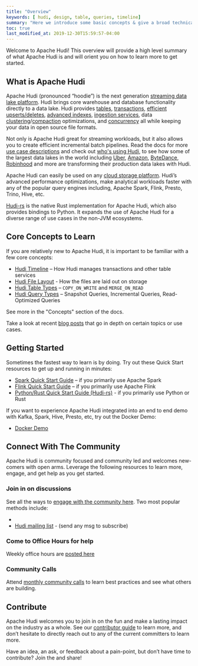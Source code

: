```yaml
---
title: "Overview"
keywords: [ hudi, design, table, queries, timeline]
summary: "Here we introduce some basic concepts & give a broad technical overview of Hudi"
toc: true
last_modified_at: 2019-12-30T15:59:57-04:00
---
```



Welcome to Apache Hudi! This overview will provide a high level summary of what Apache Hudi is and will orient you on
how to learn more to get started.

## What is Apache Hudi
Apache Hudi (pronounced “hoodie”) is the next generation [streaming data lake platform](/blog/2021/07/21/streaming-data-lake-platform).
 Hudi brings core warehouse and database functionality directly to a data lake. Hudi provides [tables](/docs/next/sql_ddl),
[transactions](/docs/next/timeline), [efficient upserts/deletes](/docs/next/write_operations), [advanced indexes](/docs/next/indexes),
[ingestion services](/docs/hoodie_streaming_ingestion), data [clustering](/docs/next/clustering)/[compaction](/docs/next/compaction) optimizations,
and [concurrency](/docs/next/concurrency_control) all while keeping your data in open source file formats.

Not only is Apache Hudi great for streaming workloads, but it also allows you to create efficient incremental batch pipelines.
Read the docs for more [use case descriptions](/docs/use_cases) and check out [who's using Hudi](/powered-by), to see how some of the
largest data lakes in the world including [Uber](https://eng.uber.com/uber-big-data-platform/), [Amazon](https://aws.amazon.com/blogs/big-data/how-amazon-transportation-service-enabled-near-real-time-event-analytics-at-petabyte-scale-using-aws-glue-with-apache-hudi/),
[ByteDance](http://hudi.apache.org/blog/2021/09/01/building-eb-level-data-lake-using-hudi-at-bytedance),
[Robinhood](https://s.apache.org/hudi-robinhood-talk) and more are transforming their production data lakes with Hudi.

Apache Hudi can easily be used on any [cloud storage platform](/docs/cloud).
Hudi’s advanced performance optimizations, make analytical workloads faster with any of
the popular query engines including, Apache Spark, Flink, Presto, Trino, Hive, etc.

[Hudi-rs](https://github.com/apache/hudi-rs) is the native Rust implementation for Apache Hudi, which also provides bindings to Python. It 
expands the use of Apache Hudi for a diverse range of use cases in the non-JVM ecosystems.

## Core Concepts to Learn

If you are relatively new to Apache Hudi, it is important to be familiar with a few core concepts:
- [Hudi Timeline](/docs/next/timeline) – How Hudi manages transactions and other table services
- [Hudi File Layout](/docs/next/storage_layouts) - How the files are laid out on storage
- [Hudi Table Types](/docs/next/table_types) – `COPY_ON_WRITE` and `MERGE_ON_READ`
- [Hudi Query Types](/docs/next/table_types#query-types) – Snapshot Queries, Incremental Queries, Read-Optimized Queries

See more in the "Concepts" section of the docs.

Take a look at recent [blog posts](/blog) that go in depth on certain topics or use cases.

## Getting Started

Sometimes the fastest way to learn is by doing. Try out these Quick Start resources to get up and running in minutes:

- [Spark Quick Start Guide](/docs/quick-start-guide) – if you primarily use Apache Spark
- [Flink Quick Start Guide](/docs/flink-quick-start-guide) – if you primarily use Apache Flink
- [Python/Rust Quick Start Guide (Hudi-rs)](/docs/python-rust-quick-start-guide) - if you primarily use Python or Rust

If you want to experience Apache Hudi integrated into an end to end demo with Kafka, Spark, Hive, Presto, etc, try out the Docker Demo:

- [Docker Demo](/docs/docker_demo)

## Connect With The Community
Apache Hudi is community focused and community led and welcomes new-comers with open arms. Leverage the following
resources to learn more, engage, and get help as you get started.

### Join in on discussions
See all the ways to [engage with the community here](/community/get-involved). Two most popular methods include:
- <SlackCommunity title="Hudi Slack Channel"/>
- [Hudi mailing list](mailto:users-subscribe@hudi.apache.org) - (send any msg to subscribe)

### Come to Office Hours for help
Weekly office hours are [posted here](/community/office_hours)

### Community Calls
Attend [monthly community calls](/community/syncs#monthly-community-call) to learn best practices and see what others are building.

## Contribute
Apache Hudi welcomes you to join in on the fun and make a lasting impact on the industry as a whole. See our
[contributor guide](/contribute/how-to-contribute) to learn more, and don’t hesitate to directly reach out to any of the
current committers to learn more.

Have an idea, an ask, or feedback about a pain-point, but don’t have time to contribute? Join the <SlackCommunity title="Hudi Slack Channel"/>
and share!
